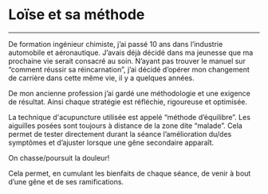 # Loïse et sa méthode

---


De formation ingénieur chimiste, j’ai passé 10 ans dans l’industrie automobile et aéronautique. J’avais déjà décidé dans ma jeunesse que ma prochaine vie serait consacré au soin. N’ayant pas trouver le manuel sur “comment réussir sa réincarnation”, j’ai décidé d’opérer mon changement de carrière dans cette même vie, il y a quelques années.

De mon ancienne profession j’ai gardé une méthodologie et une exigence de résultat. Ainsi chaque stratégie est réfléchie, rigoureuse et optimisée.

La technique d'acupuncture utilisée est appelé “méthode d’équilibre”. Les aiguilles posées sont toujours à distance de la zone dite “malade”. Cela permet de tester directement durant la séance l’amélioration du/des symptômes et d’ajuster lorsque une gêne secondaire apparaît.

On chasse/poursuit la douleur!

Cela permet, en cumulant les bienfaits de chaque séance, de venir à bout d’une gêne et de ses ramifications.

